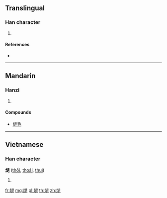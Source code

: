 {{character info/new}}
==Translingual==

===Han character===
{{Han char|rn=86|rad=火|as=09|sn=13|four=|canj=FYAV}}

# {{defn|Han|sort=火09}}

====References====
* {{Han ref|kx=0678.190|dkj=19266|dj=1090.110|hdz=32225.100|uh=717A|ud=29050}}

----

==Mandarin==

===Hanzi===
{{cmn-hanzi|pin=[[tuì]] ([[tui4]])|wg=t'ui<sup>4</sup>}}

# {{defn|lang=cmn|sort=火09}}

====Compounds====
* [[煺毛]]

----

==Vietnamese==

===Han character===
'''煺''' ([[thổi]], [[thoái]], [[thui]])

# {{defn|lang=vi}}

[[fr:煺]]
[[mg:煺]]
[[pl:煺]]
[[th:煺]]
[[zh:煺]]